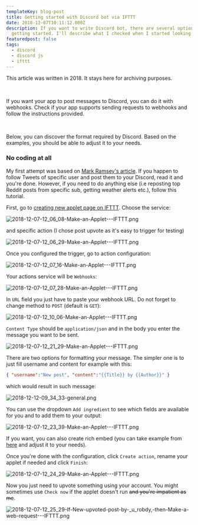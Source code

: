 ```yaml
---
templateKey: blog-post
title: Getting started with Discord bot via IFTTT
date: 2018-12-07T10:11:12.000Z
description: If you want to write Discord bot, there are several options for
  getting started. I'll describe what I checked when I started looking at that.
featuredpost: false
tags:
  - discord
  - discord js
  - ifttt
---
```

<Note>

This article was written in 2018. It stays here for archiving purposes. 

<br />

If you want your app to post messages to Discord, you can do it with webhooks. Check if your app supports sending requests to webhooks and follow the instructions provided.

<br />

Below, you can discover the format required by Discord. Based on the examples, you should be able to adjust it to your needs.

</Note>

### No coding at all

My first attempt was based on [Mark Ramsey's article](https://medium.com/dolphin-squad/bringing-twitter-tweets-into-discord-channels-e8ded1581da8). If you happen to follow Tweets of specific user and post them to your Discord, read it and you're done. However, if you need to do anything else (i.e reposting top Reddit posts from specific sub, getting weather alerts etc.), follow this tutorial.

First, go to [creating new applet page on IFTTT](https://ifttt.com/create). Choose the service:

![2018-12-07-12_06_08-Make-an-Applet---IFTTT.png](../../img/posts/2018-12-07-12_06_08-Make-an-Applet---IFTTT.png)

and specific action (I chose post upvote as it's easy to trigger for testing)

![2018-12-07-12_06_29-Make-an-Applet---IFTTT.png](../../img/posts/2018-12-07-12_06_29-Make-an-Applet---IFTTT.png)

Once you configured the trigger, go to action configuration:

![2018-12-07-12_07_16-Make-an-Applet---IFTTT.png](../../img/posts/2018-12-07-12_07_16-Make-an-Applet---IFTTT.png)

Your actions service will be `Webhooks`:

![2018-12-07-12_07_28-Make-an-Applet---IFTTT.png](../../img/posts/2018-12-07-12_07_28-Make-an-Applet---IFTTT.png)

In `URL` field you just have to paste your webhook URL. Do not forget to change method to `POST` (default is `GET`):

![2018-12-07-12_10_06-Make-an-Applet---IFTTT.png](../../img/posts/2018-12-07-12_10_06-Make-an-Applet---IFTTT.png)

`Content Type` should be `application/json` and in the body you enter the message you want to be sent.

![2018-12-07-12_21_29-Make-an-Applet---IFTTT.png](../../img/posts/2018-12-07-12_21_29-Make-an-Applet---IFTTT.png)

There are two options for formatting your message. The simpler one is to just fill username and content for example with this:

``` json
{ "username":"New post", "content":"{{Title}} by {{Author}}" }
```

which would result in such message:

![2018-12-12-09_34_33-general.png](../../img/posts/2018-12-12-09_34_33-general.png)

You can use the dropdown `Add ingredient` to see which fields are available for you and to add them to your output:

![2018-12-07-12_23_39-Make-an-Applet---IFTTT.png](../../img/posts/2018-12-07-12_23_39-Make-an-Applet---IFTTT.png)


If you want, you can also create rich embed (you can take example from [here](https://birdie0.github.io/discord-webhooks-guide/discord_webhook.html) and adjust it to your needs). 

Once you're done with the configuration, click `Create action`, rename your applet if needed and click `Finish`:

![2018-12-07-12_24_29-Make-an-Applet---IFTTT.png](../../img/posts/2018-12-07-12_24_29-Make-an-Applet---IFTTT.png)

Now you just need to upvote something using your account. You might sometimes use `Check now` if the applet doesn't run ~~and you're impatient as me~~.

![2018-12-07-12_25_29-If-New-upvoted-post-by-_u_robdy,-then-Make-a-web-request---IFTTT.png](../../img/posts/2018-12-07-12_25_29-If-New-upvoted-post-by-_u_robdy,-then-Make-a-web-request---IFTTT.png)